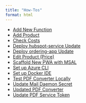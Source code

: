 ```yaml
---
title: "How-Tos"
format: html
---
```


<!-- quarto render how-to\how-to-contents.qmd-->

- [Add New Function](add-new-function.html)
- [Add Product](add-product.html)
- [Check Costs](check-costs.html)
- [Deploy hubspot-service Update](deploy-hubspot-service-update.html)
- [Deploy ordering-app Update](deploy-ordering-app-update.html)
- [Edit Product (Price)](edit-product.html)
- [Scaffold New PWA with MSAL](scaffold-pwa-with-msal.html)
- [Set up Azure CLI](setup-az-cli.html)
- [Set up Docker IDE](setup-docker-ide.html)
- [Test PDF Converter Locally](test-pdf-converter-locally.html)
- [Update Mail Daemon Secret](update-mail-daemon-secret.html)
- [Updated PDF Converter](update-pdf-converter.html)
- [Update PDF Service Token](update-pdf-service-token.html)